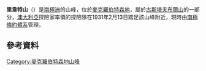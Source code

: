 {{coord|67|50|S|66|14|E|display=title}}

'''里韋特山'''（{{lang-en|Mount Rivett}}）是[[南極洲|南極洲]]的山峰，位於[[麥克羅伯特森地|麥克羅伯特森地]]，屬於[[古斯塔夫布爾山|古斯塔夫布爾山]]的一部分，[[澳大利亞|澳大利亞]]探險家率領的探險隊在1931年2月13日踏足該山峰附近，現時由[[南極條約體系|南極條約體系]]管理。

==參考資料==
{{usgs-gazetteer}}

{{DEFAULTSORT:Mount Rivett}}
[[Category:麥克羅伯特森地山峰|Category:麥克羅伯特森地山峰]]


{{MacRobertsonLand-geo-stub}}